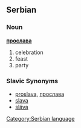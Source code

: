 == Serbian ==
=== Noun ===
'''[[прослава]]'''

#celebration
#feast
#party

=== Slavic Synonyms ===
*[[proslava]], [[прослава]]
*[[slava]]
*[[sláva]]

[[Category:Serbian language]]